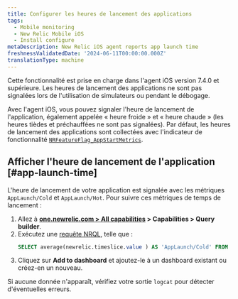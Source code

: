 ```yaml
---
title: Configurer les heures de lancement des applications
tags:
  - Mobile monitoring
  - New Relic Mobile iOS
  - Install configure
metaDescription: New Relic iOS agent reports app launch time
freshnessValidatedDate: '2024-06-11T00:00:00.000Z'
translationType: machine
---
```


<Callout variant="important">
  Cette fonctionnalité est prise en charge dans l&apos;agent iOS version 7.4.0 et supérieure. Les heures de lancement des applications ne sont pas signalées lors de l&apos;utilisation de simulateurs ou pendant le débogage.
</Callout>

Avec l&apos;agent iOS, vous pouvez signaler l&apos;heure de lancement de l&apos;application, également appelée « heure froide » et « heure chaude » (les heures tièdes et préchauffées ne sont pas signalées). Par défaut, les heures de lancement des applications sont collectées avec l&apos;indicateur de fonctionnalité [`NRFeatureFlag_AppStartMetrics`](/docs/mobile-monitoring/new-relic-mobile/mobile-sdk/configure-settings/#ios-applaunchtime).

## Afficher l&apos;heure de lancement de l&apos;application [#app-launch-time]

L&apos;heure de lancement de votre application est signalée avec les métriques `AppLaunch/Cold` et `AppLaunch/Hot`. Pour suivre ces métriques de temps de lancement :

1. Allez à <DNT>**[one.newrelic.com &gt; All capabilities](https://one.newrelic.com/all-capabilities) &gt; Capabilities &gt; Query builder**</DNT>.
2. Exécutez une [requête NRQL](/docs/query-your-data/explore-query-data/query-builder/use-advanced-nrql-mode-query-data/), telle que :
   ```sql
   SELECT average(newrelic.timeslice.value ) AS 'AppLaunch/Cold' FROM Metric WHERE metricTimesliceName = 'AppLaunch/Cold' AND entity.guid = 'YOUR_APP_TOKEN' SINCE 1664218800000 UNTIL 1664220600000 TIMESERIES
   ```
3. Cliquez sur <DNT>**Add to dashboard**</DNT> et ajoutez-le à un dashboard existant ou créez-en un nouveau.

Si aucune donnée n&apos;apparaît, vérifiez votre sortie `logcat` pour détecter d&apos;éventuelles erreurs.